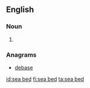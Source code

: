 ==English==

===Noun===
{{en-noun|head=[[sea]] [[bed]]}}

# {{alternative spelling of|seabed|lang=en}}

===Anagrams===
* [[debase#English|debase]]

[[id:sea bed]]
[[fi:sea bed]]
[[ta:sea bed]]